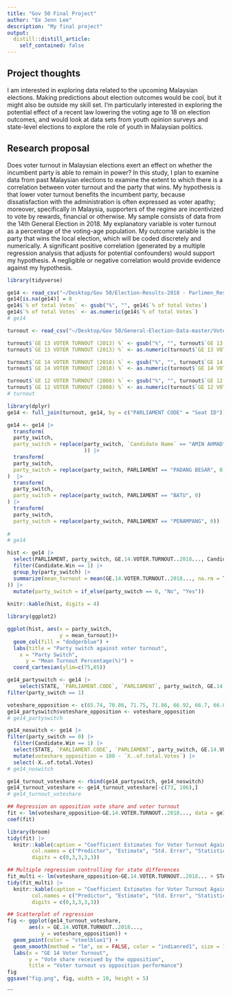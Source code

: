 ```yaml
---
title: "Gov 50 Final Project"
author: "Ee Jenn Lee"
description: "My final project"
output:
  distill::distill_article:
    self_contained: false
--- 
```




## Project thoughts
I am interested in exploring data related to the upcoming Malaysian elections. Making predictions about election outcomes would be cool, but it might also be outside my skill set. I'm particularly interested in exploring the potential effect of a recent law lowering the voting age to 18 on election outcomes, and would look at data sets from youth opinion surveys and state-level elections to explore the role of youth in Malaysian politics. 

## Research proposal
Does voter turnout in Malaysian elections exert an effect on whether the incumbent party is able to remain in power? In this study, I plan to examine data from past Malaysian elections to examine the extent to which there is a correlation between voter turnout and the party that wins. My hypothesis is that lower voter turnout benefits the incumbent party, because dissatisfaction with the administration is often expressed as voter apathy; moreover, specifically in Malaysia, supporters of the regime are incentivized to vote by rewards, financial or otherwise. My sample consists of data from the 14th General Election in 2018. My explanatory variable is voter turnout as a percentage of the voting-age population. My outcome variable is the party that wins the local election, which will be coded discretely and numerically. A significant positive correlation (generated by a multiple regression analysis that adjusts for potential confounders) would support my hypothesis. A negligible or negative correlation would provide evidence against my hypothesis.


```r
library(tidyverse)

ge14 <- read_csv("~/Desktop/Gov 50/Election-Results-2018 - Parlimen_Results_By_Candidate.csv")
ge14[is.na(ge14)] = 0
ge14$`% of total Votes` <- gsub("%", "", ge14$`% of total Votes`)
ge14$`% of total Votes` <- as.numeric(ge14$`% of total Votes`)
# ge14

turnout <- read_csv("~/Desktop/Gov 50/General-Election-Data-master/Voter Turnout GE12, GE13, GE14 - Sheet1.csv")

turnout$`GE 13 VOTER TURNOUT (2013) %` <- gsub("%", "", turnout$`GE 13 VOTER TURNOUT (2013) %`)
turnout$`GE 13 VOTER TURNOUT (2013) %` <- as.numeric(turnout$`GE 13 VOTER TURNOUT (2013) %`)

turnout$`GE 14 VOTER TURNOUT (2018) %` <- gsub("%", "", turnout$`GE 14 VOTER TURNOUT (2018) %`)
turnout$`GE 14 VOTER TURNOUT (2018) %` <- as.numeric(turnout$`GE 14 VOTER TURNOUT (2018) %`)

turnout$`GE 12 VOTER TURNOUT (2008) %` <- gsub("%", "", turnout$`GE 12 VOTER TURNOUT (2008) %`)
turnout$`GE 12 VOTER TURNOUT (2008) %` <- as.numeric(turnout$`GE 12 VOTER TURNOUT (2008) %`)
# turnout
```


```r
library(dplyr)
ge14 <- full_join(turnout, ge14, by = c("PARLIAMENT CODE" = "Seat ID"))

ge14 <- ge14 |>
  transform(
  party_switch,
  party_switch = replace(party_switch, `Candidate Name` == "AMIN AHMAD", 1
                         )) |>
  transform(
  party_switch,
  party_switch = replace(party_switch, PARLIAMENT == "PADANG BESAR", 0)
)  |>
  transform(
  party_switch,
  party_switch = replace(party_switch, PARLIAMENT == "BATU", 0)
) |>
  transform(
  party_switch,
  party_switch = replace(party_switch, PARLIAMENT == "PENAMPANG", 0))
  
# 
# ge14
```


```r
hist <- ge14 |> 
  select(PARLIAMENT, party_switch, GE.14.VOTER.TURNOUT..2018..., Candidate.Win) |>
  filter(Candidate.Win == 1) |>
  group_by(party_switch) |>
  summarize(mean_turnout = mean(GE.14.VOTER.TURNOUT..2018..., na.rm = TRUE
)) |>
  mutate(party_switch = if_else(party_switch == 0, "No", "Yes"))
                                                                       
knitr::kable(hist, digits = 4)
```

```r
library(ggplot2)

ggplot(hist, aes(x = party_switch,
                 y = mean_turnout))+
  geom_col(fill = "dodgerblue") + 
  labs(title = "Party switch against voter turnout",
    x = "Party Switch",
      y = "Mean Turnout Percentage(%)") +
  coord_cartesian(ylim=c(75,85)) 
```

```r
ge14_partyswitch <- ge14 |>
    select(STATE, `PARLIAMENT.CODE`, `PARLIAMENT`, party_switch, GE.14.VOTER.TURNOUT..2018...) |>
filter(party_switch == 1) 

voteshare_opposition <- c(65.74, 70.86, 71.75, 71.86, 66.92, 66.7, 66.88, 64.53, 70.81, 65.88, 55.24, 58.33, 61.81, 71.18, 71.77, 96.48, 61.65, 64.43, 89.65, 57.02, 59.63, 67.86, 64.26, 78.39, 83.7, 84.74, 82.48, 66.97, 60.9, 55.65, 69.81, 61.34, 59.85, 58.99, 51.69, 58.47, 61.03, 60.19, 63.43, 58.85, 59.01, 73.73, 64.87, 62.31, 69.48, 53.88, 58.42, 67.7, 61.78, 52.59, 58.1, 68.26, 54, 64.07, 60.62, 81.65, 61, 58.55, 56.71, 56.95, 67.18, 52.18, 55.28, 51.11)
ge14_partyswitch$voteshare_opposition <- voteshare_opposition
# ge14_partyswitch

ge14_noswitch <- ge14 |>
filter(party_switch == 0) |>
  filter(Candidate.Win == 1) |>
  select(STATE, `PARLIAMENT.CODE`, `PARLIAMENT`, party_switch, GE.14.VOTER.TURNOUT..2018..., `X..of.total.Votes`) |>
  mutate(voteshare_opposition = 100 - `X..of.total.Votes`) |>
  select(-X..of.total.Votes)
# ge14_noswitch

ge14_turnout_voteshare <- rbind(ge14_partyswitch, ge14_noswitch)
ge14_turnout_voteshare <- ge14_turnout_voteshare[-c(73, 106),]
# ge14_turnout_voteshare

```


```r
## Regression on opposition vote share and voter turnout
fit <- lm(voteshare_opposition~GE.14.VOTER.TURNOUT..2018..., data = ge14_turnout_voteshare)
coef(fit)

library(broom)
tidy(fit) |>
  knitr::kable(caption = "Coefficient Estimates for Voter Turnout Against Opposition Performance",
        col.names = c("Predictor", "Estimate", "Std. Error", "Statistic", "P-value"),
        digits = c(0,3,3,3,3))

## Multiple regression controlling for state differences
fit_multi <- lm(voteshare_opposition~GE.14.VOTER.TURNOUT..2018... + STATE, data = ge14_turnout_voteshare)
tidy(fit_multi) |>
  knitr::kable(caption = "Coefficient Estimates for Voter Turnout Against Opposition Performance (controlling for state)",
        col.names = c("Predictor", "Estimate", "Std. Error", "Statistic", "P-value"),
        digits = c(0,3,3,3,3))
```
```r
## Scatterplot of regression
fig <- ggplot(ge14_turnout_voteshare,
       aes(x = GE.14.VOTER.TURNOUT..2018..., 
           y = voteshare_opposition)) +
  geom_point(color = "steelblue1") +
  geom_smooth(method = "lm", se = FALSE, color = "indianred1", size = 1.5) +
  labs(x = "GE 14 Voter Turnout",
       y = "Vote share received by the opposition",
       title = "Voter turnout vs opposition performance") 
fig
ggsave("fig.png", fig, width = 10, height = 5)

```


```



